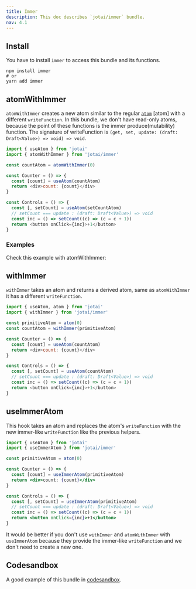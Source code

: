```yaml
---
title: Immer
description: This doc describes `jotai/immer` bundle.
nav: 4.1
---
```


## Install

You have to install `immer` to access this bundle and its functions.

```
npm install immer
# or
yarn add immer
```

## atomWithImmer

`atomWithImmer` creates a new atom similar to the regular [`atom`](/docs/api/core/#atom) [atom] with a different `writeFunction`. In this bundle, we don't have read-only atoms, because the point of these functions is the immer produce(mutability) function.
The signature of writeFunction is `(get, set, update: (draft: Draft<Value>) => void) => void`.

```js
import { useAtom } from 'jotai'
import { atomWithImmer } from 'jotai/immer'

const countAtom = atomWithImmer(0)

const Counter = () => {
  const [count] = useAtom(countAtom)
  return <div>count: {count}</div>
}

const Controls = () => {
  const [, setCount] = useAtom(setCountAtom)
  // setCount === update : (draft: Draft<Value>) => void
  const inc = () => setCount((c) => (c = c + 1))
  return <button onClick={inc}>+1</button>
}
```

### Examples

Check this example with atomWithImmer:

<CodeSandbox id="vtp3j" />

## withImmer

`withImmer` takes an atom and returns a derived atom, same as `atomWithImmer` it has a different `writeFunction`.

```js
import { useAtom, atom } from 'jotai'
import { withImmer } from 'jotai/immer'

const primitiveAtom = atom(0)
const countAtom = withImmer(primitiveAtom)

const Counter = () => {
  const [count] = useAtom(countAtom)
  return <div>count: {count}</div>
}

const Controls = () => {
  const [, setCount] = useAtom(countAtom)
  // setCount === update : (draft: Draft<Value>) => void
  const inc = () => setCount((c) => (c = c + 1))
  return <button onClick={inc}>+1</button>
}
```

## useImmerAtom

This hook takes an atom and replaces the atom's `writeFunction` with the new immer-like `writeFunction` like the previous helpers.

```jsx
import { useAtom } from 'jotai'
import { useImmerAtom } from 'jotai/immer'

const primitiveAtom = atom(0)

const Counter = () => {
  const [count] = useImmerAtom(primitiveAtom)
  return <div>count: {count}</div>
}

const Controls = () => {
  const [, setCount] = useImmerAtom(primitiveAtom)
  // setCount === update : (draft: Draft<Value>) => void
  const inc = () => setCount((c) => (c = c + 1))
  return <button onClick={inc}>+1</button>
}
```

It would be better if you don't use `withImmer` and `atomWithImmer` with `useImmerAtom` because they provide the immer-like `writeFunction` and we don't need to create a new one.

## Codesandbox

A good example of this bundle in [codesandbox](https://codesandbox.io/s/immer-jotai-doc-ms9pv?file=/src/App.tsx).

<CodeSandbox id="ms9pv" />
